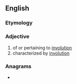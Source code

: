 ==English==

===Etymology===
{{suffix|en|involution|al}}

===Adjective===
{{en-adj}}

# of or pertaining to [[involution]]
# characterized by [[involution]]

===Anagrams===
* {{anagrams|en|unvolitional}}